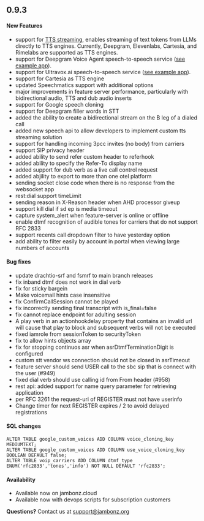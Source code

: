 ## 0.9.3
#### New Features
- support for [TTS streaming](https://blog.jambonz.org/how-to-stream-text-from-llms-using-jambonz), enables streaming of text tokens from LLMs directly to TTS engines.  Currently, Deepgram, Elevenlabs, Cartesia, and Rimelabs are supported as TTS engines.
- support for Deepgram Voice Agent speech-to-speech service ([see example app](https://github.com/jambonz/deepgram-voice-agent-example)).
- support for Ultravox.ai speech-to-speech service ([see example app](https://github.com/jambonz/ultravox-s2s-example)).
- support for Cartesia as TTS engine
- updated Speechmatics support with additional options
- major improvements in feature server performance, particularly with bidirectional audio, TTS and dub audio inserts
- support for Google speech cloning
- support for Deepgram filler words in STT
- added the ability to create a bidirectional stream on the B leg of a dialed call
- added new speech api to allow developers to implement custom tts streaming solution
- support for handling incoming 3pcc invites (no body) from carriers
- support SIP privacy header
- added ability to send refer custom header to referhook
- added ability to specify the Refer-To display name
- added support for dub verb as a live call control request
- added abjility to export to more than one otel platform
- sending socket close code when there is no response from the websocket app
- rest:dial support timeLimit
- sending reason in X-Reason header when AHD processor giveup
- support kill dial if sd ep is media timeout
- capture system_alert when feature-server is online or offline
- enable dtmf recognition of audible tones for carriers that do not support RFC 2833
- support recents call dropdown filter to have yesterday option
- add ability to filter easily by account in portal when viewing large numbers of accounts


#### Bug fixes
- update drachtio-srf and fsmrf to main branch releases
- fix inband dtmf does not work in dial verb
- fix for sticky bargein
- Make voicemail hints case insensitive
- fix ConfirmCallSession cannot be played
- fix incorrectly sending final transcript with is_final=false
- fix cannot replace endpoint for adulting session
- A play verb in an actionhookdelay property that contains an invalid url will cause that play to block and subsequent verbs will not be executed
- fixed iamrole from sessionToken to securityToken
- fix to allow hints objects array
- fix for stopping continuos asr when asrDtmfTerminationDigit is configured
- custom stt vendor ws connection  should not be closed in asrTimeout
- feature server should send USER call to the sbc sip that is connect with the user (#949)
- fixed dial verb should use calling id from From header (#958)
- rest api: added support for name query parameter for retrieving application
- per RFC 3261 the request-uri of REGISTER must not have userinfo
- Change timer for next REGISTER expires / 2 to avoid delayed registrations

#### SQL changes
```
ALTER TABLE google_custom_voices ADD COLUMN voice_cloning_key MEDIUMTEXT;
ALTER TABLE google_custom_voices ADD COLUMN use_voice_cloning_key BOOLEAN DEFAULT false;
ALTER TABLE voip_carriers ADD COLUMN dtmf_type ENUM('rfc2833','tones','info') NOT NULL DEFAULT 'rfc2833';
```

#### Availability
- Available now on jambonz.cloud
- Available now with devops scripts for subscription customers

**Questions?** Contact us at <a href="mailto:support@jambonz.org">support@jambonz.org</a>